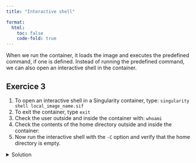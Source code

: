```yaml
---
title: "Interactive shell"

format: 
  html:
    toc: false
    code-fold: true
---
```


When we run the container, it loads the image and executes the predefined command, if one is defined. Instead of running the predefined command, we can also open an interactive shell in the container.

::: {.callout-note icon=false}
## Exercice 3

1. To open an interactive shell in a Singularity container, type: ``` singularity shell local_image_name.sif ```
2. To exit the container, type ``` exit ``` 
3. Check the user outside and inside the container with: ``` whoami ``` 
4. Check the contents of the home directory outside and inside the container:
5. Now run the interactive shell with the ``` -C ``` option and verify that the home directory is empty.

<details>
  <summary>Solution</summary>
  ```bash
  singularity shell lolcow.sif
  exit
  singularity shell lolcow.sif
  whoami
  exit
  whoami
  ls
  singularity shell lolcow.sif
  ls
  exit
  singularity shell -C lolcow.sif
  ls
  ```
</details>
:::


